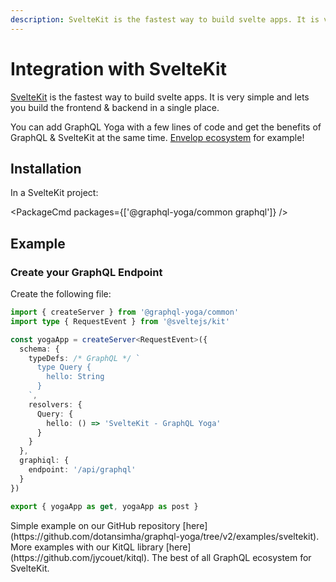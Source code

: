 ```yaml
---
description: SvelteKit is the fastest way to build svelte apps. It is very simple and lets you build the frontend & backend in a single place.
---
```



<LatestVersionNotice />

# Integration with SvelteKit

[SvelteKit](https://kit.svelte.dev) is the fastest way to build svelte apps. It is very simple and lets you build the frontend & backend in a single place.

You can add GraphQL Yoga with a few lines of code and get the benefits of GraphQL & SvelteKit at the same time. [Envelop ecosystem](https://envelop.dev) for example!

## Installation

In a SvelteKit project:

<PackageCmd packages={['@graphql-yoga/common graphql']} />

## Example

### Create your GraphQL Endpoint

Create the following file:

```ts filename="src/routes/api/graphql.ts"
import { createServer } from '@graphql-yoga/common'
import type { RequestEvent } from '@sveltejs/kit'

const yogaApp = createServer<RequestEvent>({
  schema: {
    typeDefs: /* GraphQL */ `
      type Query {
        hello: String
      }
    `,
    resolvers: {
      Query: {
        hello: () => 'SvelteKit - GraphQL Yoga'
      }
    }
  },
  graphiql: {
    endpoint: '/api/graphql'
  }
})

export { yogaApp as get, yogaApp as post }
```

<Callout>
  Simple example on our GitHub repository
  [here](https://github.com/dotansimha/graphql-yoga/tree/v2/examples/sveltekit).
</Callout>

<Callout emoji="🪄">
  More examples with our KitQL library [here](https://github.com/jycouet/kitql).
  The best of all GraphQL ecosystem for SvelteKit.
</Callout>
